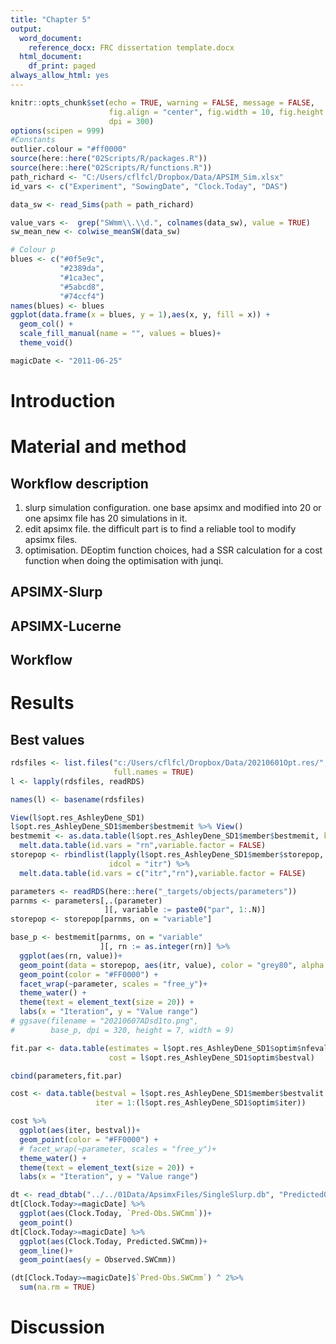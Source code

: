 ```yaml
---
title: "Chapter 5"
output:
  word_document:
    reference_docx: FRC dissertation template.docx
  html_document:
    df_print: paged
always_allow_html: yes
---
```


```r
knitr::opts_chunk$set(echo = TRUE, warning = FALSE, message = FALSE,
                      fig.align = "center", fig.width = 10, fig.height = 7, 
                      dpi = 300)
options(scipen = 999)
#Constants
outlier.colour = "#ff0000"
source(here::here("02Scripts/R/packages.R"))
source(here::here("02Scripts/R/functions.R"))
path_richard <- "C:/Users/cflfcl/Dropbox/Data/APSIM_Sim.xlsx"
id_vars <- c("Experiment", "SowingDate", "Clock.Today", "DAS")

data_sw <- read_Sims(path = path_richard)

value_vars <-  grep("SWmm\\.\\d.", colnames(data_sw), value = TRUE)
sw_mean_new <- colwise_meanSW(data_sw)

# Colour p
blues <- c("#0f5e9c",
           "#2389da",
           "#1ca3ec",
           "#5abcd8",
           "#74ccf4")
names(blues) <- blues 
ggplot(data.frame(x = blues, y = 1),aes(x, y, fill = x)) +
  geom_col() +
  scale_fill_manual(name = "", values = blues)+
  theme_void()

magicDate <- "2011-06-25"
```


# Introduction 


# Material and method 

## Workflow description 

1. slurp simulation configuration. one base apsimx and modified into 20 or one 
apsimx file has 20 simulations in it.   
2. edit apsimx file. the difficult part is to find a reliable tool to modify apsimx 
files.  
3. optimisation. DEoptim function choices, had a SSR calculation for a cost function 
when doing the optimisation with junqi. 



## APSIMX-Slurp

## APSIMX-Lucerne

## Workflow 


# Results 

## Best values 

```r
rdsfiles <- list.files("c:/Users/cflfcl/Dropbox/Data/20210601Opt.res/",
                       full.names = TRUE)
l <- lapply(rdsfiles, readRDS)

names(l) <- basename(rdsfiles)

View(l$opt.res_AshleyDene_SD1)
l$opt.res_AshleyDene_SD1$member$bestmemit %>% View()
bestmemit <- as.data.table(l$opt.res_AshleyDene_SD1$member$bestmemit, keep.rownames = TRUE) %>% 
  melt.data.table(id.vars = "rn",variable.factor = FALSE)
storepop <- rbindlist(lapply(l$opt.res_AshleyDene_SD1$member$storepop, as.data.table, keep.rownames = TRUE), 
                      idcol = "itr") %>% 
  melt.data.table(id.vars = c("itr","rn"),variable.factor = FALSE)

parameters <- readRDS(here::here("_targets/objects/parameters"))
parnms <- parameters[,.(parameter)
                     ][, variable := paste0("par", 1:.N)]
storepop <- storepop[parnms, on = "variable"]

base_p <- bestmemit[parnms, on = "variable"
                    ][, rn := as.integer(rn)] %>% 
  ggplot(aes(rn, value))+
  geom_point(data = storepop, aes(itr, value), color = "grey80", alpha = 0.5) +
  geom_point(color = "#FF0000") +
  facet_wrap(~parameter, scales = "free_y")+
  theme_water() +
  theme(text = element_text(size = 20)) +
  labs(x = "Iteration", y = "Value range")
# ggsave(filename = "20210607ADsd1to.png",
#        base_p, dpi = 320, height = 7, width = 9)
```

```r
fit.par <- data.table(estimates = l$opt.res_AshleyDene_SD1$optim$nfeval, 
                      cost = l$opt.res_AshleyDene_SD1$optim$bestval)

cbind(parameters,fit.par)
```

```r

cost <- data.table(bestval = l$opt.res_AshleyDene_SD1$member$bestvalit , 
                   iter = 1:(l$opt.res_AshleyDene_SD1$optim$iter))

cost %>% 
  ggplot(aes(iter, bestval))+
  geom_point(color = "#FF0000") +
  # facet_wrap(~parameter, scales = "free_y")+
  theme_water() +
  theme(text = element_text(size = 20)) +
  labs(x = "Iteration", y = "Value range")
```
```r
dt <- read_dbtab("../../01Data/ApsimxFiles/SingleSlurp.db", "PredictedObserved")
dt[Clock.Today>=magicDate] %>% 
  ggplot(aes(Clock.Today, `Pred-Obs.SWCmm`))+
  geom_point()
dt[Clock.Today>=magicDate] %>% 
  ggplot(aes(Clock.Today, Predicted.SWCmm))+
  geom_line()+
  geom_point(aes(y = Observed.SWCmm)) 

(dt[Clock.Today>=magicDate]$`Pred-Obs.SWCmm`) ^ 2%>% 
  sum(na.rm = TRUE)

```


# Discussion
